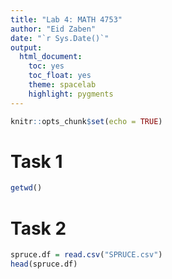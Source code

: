 ```yaml
---
title: "Lab 4: MATH 4753"
author: "Eid Zaben"
date: "`r Sys.Date()`"
output: 
  html_document:
    toc: yes
    toc_float: yes
    theme: spacelab
    highlight: pygments
---
```


```r
knitr::opts_chunk$set(echo = TRUE)
```


# Task 1

```r
getwd()
```

# Task 2

```r
spruce.df = read.csv("SPRUCE.csv")
head(spruce.df)
```